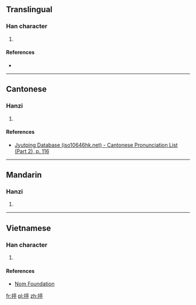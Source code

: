 ==Translingual==

===Han character===
{{Han char|rn=64|rad=手|as=09|sn=12|four=5002<sub>1</sub>|canj=手卜口弓 (QYRN)|ids=⿰[[扌]][[亭]]}}

# {{defn|Han|sort=手09}}

====References====
* {{Han ref|kx=0443.240|dkj=12382|dj=0794.240|hdz=31922.100|uh=63E8|ud=25576|bh=D957|bd=55639}}

----

==Cantonese==

===Hanzi===
{{yue-hanzi|jyut=[[caang4]]|y=chaang4}}

# {{defn|lang=yue|sort=手09}}

====References====
*[http://www.iso10646hk.net/jp/document/download.jsp Jyutping Database (iso10646hk.net) - Cantonese Pronunciation List (Part 2), p. 116]

----

==Mandarin==

===Hanzi===
{{cmn-hanzi|pin=[[chén]] ([[chen2]])|wg=ch'en<sup>2</sup>}}

# {{defn|lang=cmn|sort=手09}}

----

==Vietnamese==

===Han character===
{{vi-hantu|rs=手09|dừng}}

# {{defn|lang=vi|sort=手09}}

====References====
*[http://nomfoundation.org/common/nom_details.php?codepoint=63e8 Nom Foundation]

[[fr:揨]]
[[pl:揨]]
[[zh:揨]]